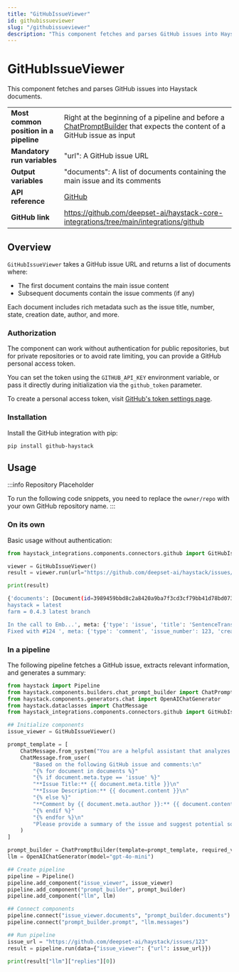 ```yaml
---
title: "GitHubIssueViewer"
id: githubissueviewer
slug: "/githubissueviewer"
description: "This component fetches and parses GitHub issues into Haystack documents."
---
```


# GitHubIssueViewer

This component fetches and parses GitHub issues into Haystack documents.

|  |  |
| --- | --- |
| **Most common position in a pipeline** | Right at the beginning of a pipeline and before a [ChatPromptBuilder](../builders/chatpromptbuilder.mdx) that expects the content of a GitHub issue as input |
| **Mandatory run variables**            | "url": A GitHub issue URL                                                                                                                        |
| **Output variables**                   | "documents": A list of documents containing the main issue and its comments                                                                      |
| **API reference**                      | [GitHub](/reference/integrations-github)                                                                                                                |
| **GitHub link**                        | https://github.com/deepset-ai/haystack-core-integrations/tree/main/integrations/github                                                         |

## Overview

`GitHubIssueViewer` takes a GitHub issue URL and returns a list of documents where:

- The first document contains the main issue content
- Subsequent documents contain the issue comments (if any)

Each document includes rich metadata such as the issue title, number, state, creation date, author, and more.

### Authorization

The component can work without authentication for public repositories, but for private repositories or to avoid rate limiting, you can provide a GitHub personal access token.

You can set the token using the `GITHUB_API_KEY` environment variable, or pass it directly during initialization via the `github_token` parameter.

To create a personal access token, visit [GitHub's token settings page](https://github.com/settings/tokens).

### Installation

Install the GitHub integration with pip:

```shell
pip install github-haystack
```

## Usage

:::info
Repository Placeholder

To run the following code snippets, you need to replace the `owner/repo` with your own GitHub repository name.
:::

### On its own

Basic usage without authentication:

```python
from haystack_integrations.components.connectors.github import GitHubIssueViewer

viewer = GitHubIssueViewer()
result = viewer.run(url="https://github.com/deepset-ai/haystack/issues/123")

print(result)
```

```bash
{'documents': [Document(id=3989459bbd8c2a8420a9ba7f3cd3cf79bb41d78bd0738882e57d509e1293c67a, content: 'sentence-transformers = 0.2.6.1
haystack = latest
farm = 0.4.3 latest branch

In the call to Emb...', meta: {'type': 'issue', 'title': 'SentenceTransformer no longer accepts \'gpu" as argument', 'number': 123, 'state': 'closed', 'created_at': '2020-05-28T04:49:31Z', 'updated_at': '2020-05-28T07:11:43Z', 'author': 'predoctech', 'url': 'https://github.com/deepset-ai/haystack/issues/123'}), Document(id=a8a56b9ad119244678804d5873b13da0784587773d8f839e07f644c4d02c167a, content: 'Thanks for reporting!
Fixed with #124 ', meta: {'type': 'comment', 'issue_number': 123, 'created_at': '2020-05-28T07:11:42Z', 'updated_at': '2020-05-28T07:11:42Z', 'author': 'tholor', 'url': 'https://github.com/deepset-ai/haystack/issues/123#issuecomment-635153940'})]}
```

### In a pipeline

The following pipeline fetches a GitHub issue, extracts relevant information, and generates a summary:

```python
from haystack import Pipeline
from haystack.components.builders.chat_prompt_builder import ChatPromptBuilder
from haystack.components.generators.chat import OpenAIChatGenerator
from haystack.dataclasses import ChatMessage
from haystack_integrations.components.connectors.github import GitHubIssueViewer

## Initialize components
issue_viewer = GitHubIssueViewer()

prompt_template = [
    ChatMessage.from_system("You are a helpful assistant that analyzes GitHub issues."),
    ChatMessage.from_user(
        "Based on the following GitHub issue and comments:\n"
        "{% for document in documents %}"
        "{% if document.meta.type == 'issue' %}"
        "**Issue Title:** {{ document.meta.title }}\n"
        "**Issue Description:** {{ document.content }}\n"
        "{% else %}"
        "**Comment by {{ document.meta.author }}:** {{ document.content }}\n"
        "{% endif %}"
        "{% endfor %}\n"
        "Please provide a summary of the issue and suggest potential solutions."
    )
]

prompt_builder = ChatPromptBuilder(template=prompt_template, required_variables="*")
llm = OpenAIChatGenerator(model="gpt-4o-mini")

## Create pipeline
pipeline = Pipeline()
pipeline.add_component("issue_viewer", issue_viewer)
pipeline.add_component("prompt_builder", prompt_builder)
pipeline.add_component("llm", llm)

## Connect components
pipeline.connect("issue_viewer.documents", "prompt_builder.documents")
pipeline.connect("prompt_builder.prompt", "llm.messages")

## Run pipeline
issue_url = "https://github.com/deepset-ai/haystack/issues/123"
result = pipeline.run(data={"issue_viewer": {"url": issue_url}})

print(result["llm"]["replies"][0])
```
